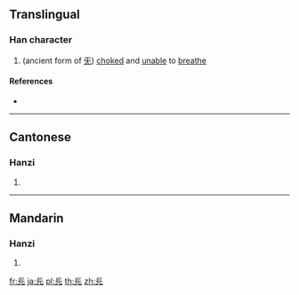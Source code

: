 {{character info/new}}
==Translingual==

===Han character===
{{Han char|rn=10|rad=儿|as=04|sn=6|four=|canj=MYMU}}

# (ancient form of [[旡]]) [[choked]] and [[unable]] to [[breathe]]

====References====
* {{Han ref|kx=0124.140|hdz=10266.050|uh=34AB|ud=13483}}

----

==Cantonese==

===Hanzi===
{{yue-hanzi|jyut=[[gei3]], [[hei2]]|y=gei3, hei2}}

# {{defn|lang=yue|sort=儿04}}

----

==Mandarin==

===Hanzi===
{{cmn-hanzi|pin=[[jì]] ([[ji4]])|wg=chi<sup>4</sup>}}

# {{defn|lang=cmn|sort=儿04}}

[[fr:㒫]]
[[ja:㒫]]
[[pl:㒫]]
[[th:㒫]]
[[zh:㒫]]
